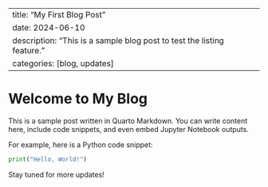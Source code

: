 
---
title: "My First Blog Post"
date: 2024-06-10
description: "This is a sample blog post to test the listing feature."
categories: [blog, updates]
---

# Welcome to My Blog

This is a sample post written in Quarto Markdown. You can write content here, include code snippets, and even embed Jupyter Notebook outputs.

For example, here is a Python code snippet:

```python
print("Hello, World!")
```

Stay tuned for more updates!
